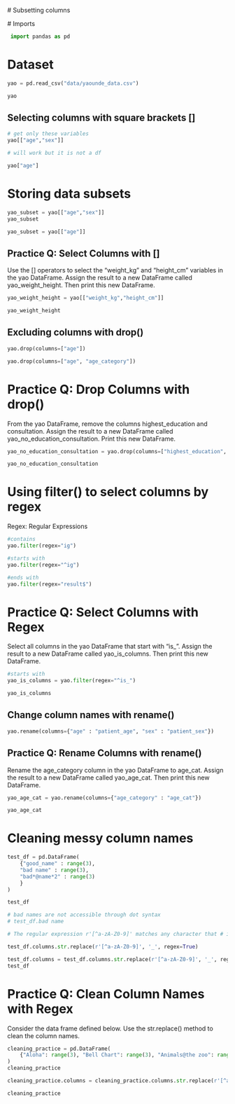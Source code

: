  # Subsetting columns

 # Imports


```python
 import pandas as pd
```

# Dataset

```python
yao = pd.read_csv("data/yaounde_data.csv")

yao
```

## Selecting columns with square brackets []


```python
# get only these variables
yao[["age","sex"]]
```

```python
# will work but it is not a df

yao["age"]
```

# Storing data subsets



```python

yao_subset = yao[["age","sex"]]
yao_subset
```


```python
yao_subset = yao[["age"]]
```

## Practice Q: Select Columns with []

Use the [] operators to select the “weight_kg” and “height_cm” variables in the yao DataFrame. Assign the result to a new DataFrame called yao_weight_height. Then print this new DataFrame.


```python
yao_weight_height = yao[["weight_kg","height_cm"]]

yao_weight_height
```

## Excluding columns with drop()


```python
yao.drop(columns=["age"])
```

```python
yao.drop(columns=["age", "age_category"])
```

# Practice Q: Drop Columns with drop()

From the yao DataFrame, remove the columns highest_education and consultation. Assign the result to a new DataFrame called yao_no_education_consultation. Print this new DataFrame.



```python
yao_no_education_consultation = yao.drop(columns=["highest_education", "consultation"])

yao_no_education_consultation
```

# Using filter() to select columns by regex

Regex: Regular Expressions


```python
#contains 
yao.filter(regex="ig")
```

```python
#starts with
yao.filter(regex="^ig")
```

```python
#ends with
yao.filter(regex="result$")
```

# Practice Q: Select Columns with Regex

Select all columns in the yao DataFrame that start with “is_”. Assign the result to a new DataFrame called yao_is_columns. Then print this new DataFrame.

```python
#starts with
yao_is_columns = yao.filter(regex="^is_")

yao_is_columns
```

## Change column names with rename()


```python
yao.rename(columns={"age" : "patient_age", "sex" : "patient_sex"})
```

## Practice Q: Rename Columns with rename()

Rename the age_category column in the yao DataFrame to age_cat. Assign the result to a new DataFrame called yao_age_cat. Then print this new DataFrame.


```python
yao_age_cat = yao.rename(columns={"age_category" : "age_cat"})

yao_age_cat
```

# Cleaning messy column names

```python
test_df = pd.DataFrame(
    {"good_name" : range(3),
    "bad name" : range(3),
    "bad*@name*2" : range(3)
    }
)

test_df
```


```python
# bad names are not accessible through dot syntax
# test_df.bad name
```


```python
# The regular expression r'[^a-zA-Z0-9]' matches any character that # is not a letter (either uppercase or lowercase) or a digit. 

test_df.columns.str.replace(r'[^a-zA-Z0-9]', '_', regex=True)
```


```python
test_df.columns = test_df.columns.str.replace(r'[^a-zA-Z0-9]', '_', regex=True)
test_df
```

# Practice Q: Clean Column Names with Regex

Consider the data frame defined below. Use the str.replace() method to clean the column names.

```python
cleaning_practice = pd.DataFrame(
    {"Aloha": range(3), "Bell Chart": range(3), "Animals@the zoo": range(3)}
)
cleaning_practice
```


```python
cleaning_practice.columns = cleaning_practice.columns.str.replace(r'[^a-zA-Z0-9]', '_', regex=True)

cleaning_practice
```